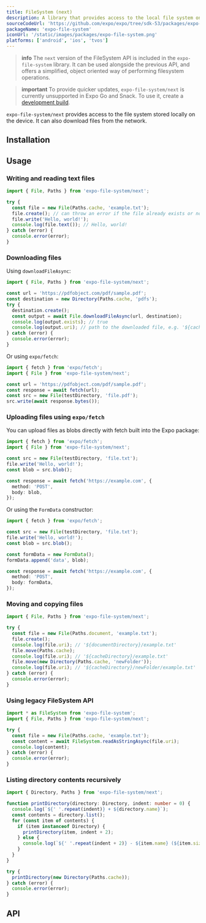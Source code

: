 ```yaml
---
title: FileSystem (next)
description: A library that provides access to the local file system on the device.
sourceCodeUrl: 'https://github.com/expo/expo/tree/sdk-53/packages/expo-file-system/next'
packageName: 'expo-file-system'
iconUrl: '/static/images/packages/expo-file-system.png'
platforms: ['android', 'ios', 'tvos']
---
```



> **info** The `next` version of the FileSystem API is included in the `expo-file-system` library. It can be used alongside the previous API, and offers a simplified, object oriented way of performing filesystem operations.

> **important** To provide quicker updates, `expo-file-system/next` is currently unsupported in Expo Go and Snack. To use it, create a [development build](/develop/development-builds/create-a-build/).

`expo-file-system/next` provides access to the file system stored locally on the device. It can also download files from the network.

## Installation

<APIInstallSection />

## Usage

### Writing and reading text files

```ts example.ts
import { File, Paths } from 'expo-file-system/next';

try {
  const file = new File(Paths.cache, 'example.txt');
  file.create(); // can throw an error if the file already exists or no permission to create it
  file.write('Hello, world!');
  console.log(file.text()); // Hello, world!
} catch (error) {
  console.error(error);
}
```

### Downloading files

Using `downloadFileAsync`:

```ts example.ts
import { File, Paths } from 'expo-file-system/next';

const url = 'https://pdfobject.com/pdf/sample.pdf';
const destination = new Directory(Paths.cache, 'pdfs');
try {
  destination.create();
  const output = await File.downloadFileAsync(url, destination);
  console.log(output.exists); // true
  console.log(output.uri); // path to the downloaded file, e.g. '${cacheDirectory}/pdfs/sample.pdf'
} catch (error) {
  console.error(error);
}
```

Or using `expo/fetch`:

```ts example.ts
import { fetch } from 'expo/fetch';
import { File } from 'expo-file-system/next';

const url = 'https://pdfobject.com/pdf/sample.pdf';
const response = await fetch(url);
const src = new File(testDirectory, 'file.pdf');
src.write(await response.bytes());
```

### Uploading files using `expo/fetch`

You can upload files as blobs directly with fetch built into the Expo package:

```ts example.ts
import { fetch } from 'expo/fetch';
import { File } from 'expo-file-system/next';

const src = new File(testDirectory, 'file.txt');
file.write('Hello, world!');
const blob = src.blob();

const response = await fetch('https://example.com', {
  method: 'POST',
  body: blob,
});
```

Or using the `FormData` constructor:

```ts example.ts
import { fetch } from 'expo/fetch';

const src = new File(testDirectory, 'file.txt');
file.write('Hello, world!');
const blob = src.blob();

const formData = new FormData();
formData.append('data', blob);

const response = await fetch('https://example.com', {
  method: 'POST',
  body: formData,
});
```

### Moving and copying files

```ts example.ts
import { File, Paths } from 'expo-file-system/next';

try {
  const file = new File(Paths.document, 'example.txt');
  file.create();
  console.log(file.uri); // '${documentDirectory}/example.txt'
  file.move(Paths.cache);
  console.log(file.uri); // '${cacheDirectory}/example.txt'
  file.move(new Directory(Paths.cache, 'newFolder'));
  console.log(file.uri); // '${cacheDirectory}/newFolder/example.txt'
} catch (error) {
  console.error(error);
}
```

### Using legacy FileSystem API

```ts example.ts
import * as FileSystem from 'expo-file-system';
import { File, Paths } from 'expo-file-system/next';

try {
  const file = new File(Paths.cache, 'example.txt');
  const content = await FileSystem.readAsStringAsync(file.uri);
  console.log(content);
} catch (error) {
  console.error(error);
}
```

### Listing directory contents recursively

```ts example.ts
import { Directory, Paths } from 'expo-file-system/next';

function printDirectory(directory: Directory, indent: number = 0) {
  console.log(`${' '.repeat(indent)} + ${directory.name}`);
  const contents = directory.list();
  for (const item of contents) {
    if (item instanceof Directory) {
      printDirectory(item, indent + 2);
    } else {
      console.log(`${' '.repeat(indent + 2)} - ${item.name} (${item.size} bytes)`);
    }
  }
}

try {
  printDirectory(new Directory(Paths.cache));
} catch (error) {
  console.error(error);
}
```

## API

<APISection packageName="expo-file-system-next" apiName="FileSystem Next" />
